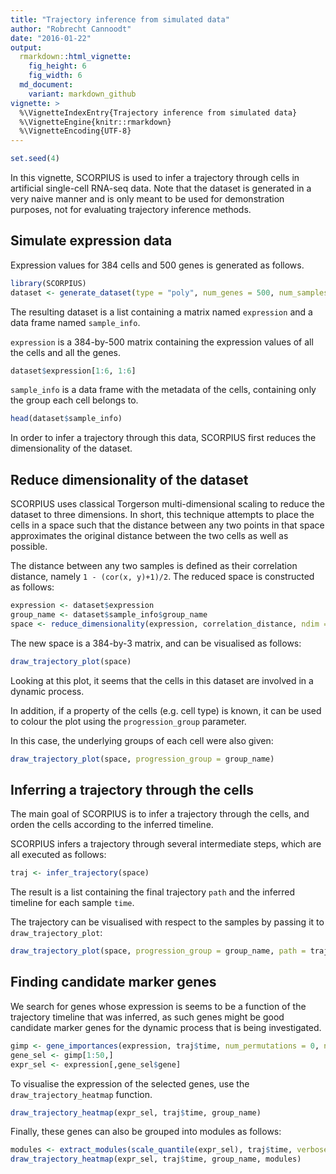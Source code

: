 ```yaml
---
title: "Trajectory inference from simulated data"
author: "Robrecht Cannoodt"
date: "2016-01-22"
output: 
  rmarkdown::html_vignette: 
    fig_height: 6
    fig_width: 6
  md_document:
    variant: markdown_github
vignette: >
  %\VignetteIndexEntry{Trajectory inference from simulated data}
  %\VignetteEngine{knitr::rmarkdown}
  %\VignetteEncoding{UTF-8}
---
```


<!-- github markdown built using 
rmarkdown::render("vignettes/simulated-data.Rmd", output_format = "html_document")
rmarkdown::render("vignettes/simulated-data.Rmd", output_format = "md_document")
-->

```r
set.seed(4)
```

In this vignette, SCORPIUS is used to infer a trajectory through cells in artificial single-cell RNA-seq data.
Note that the dataset is generated in a very naive manner and is only meant to be used for demonstration purposes, not for evaluating trajectory inference methods.


## Simulate expression data
Expression values for 384 cells and 500 genes is generated as follows.
```r
library(SCORPIUS)
dataset <- generate_dataset(type = "poly", num_genes = 500, num_samples = 384, num_groups = 4)
```

The resulting dataset is a list containing a matrix named `expression` and a data frame named `sample_info`.

`expression` is a 384-by-500 matrix containing the expression values of all the cells and all the genes.
```r
dataset$expression[1:6, 1:6]
```

`sample_info` is a data frame with the metadata of the cells, containing only the group each cell belongs to.
```r
head(dataset$sample_info)
```

In order to infer a trajectory through this data, SCORPIUS first reduces the dimensionality of the dataset.


## Reduce dimensionality of the dataset
SCORPIUS uses classical Torgerson multi-dimensional scaling to reduce the dataset to three dimensions.
In short, this technique attempts to place the cells in a space such that the distance between any
two points in that space approximates the original distance between the two cells as well as possible.

The distance between any two samples is defined as their correlation distance, namely `1 - (cor(x, y)+1)/2`. 
The reduced space is constructed as follows:
```r
expression <- dataset$expression
group_name <- dataset$sample_info$group_name
space <- reduce_dimensionality(expression, correlation_distance, ndim = 3)
```


The new space is a 384-by-3 matrix, and can be visualised as follows:
```r
draw_trajectory_plot(space)
```


Looking at this plot, it seems that the cells in this dataset are involved in a dynamic process. 

In addition, if a property of the cells (e.g. cell type) is known, it can be used to colour the plot using the `progression_group` parameter.

In this case, the underlying groups of each cell were also given:
```r
draw_trajectory_plot(space, progression_group = group_name)
```


## Inferring a trajectory through the cells
The main goal of SCORPIUS is to infer a trajectory through the cells, and orden the cells according to the inferred timeline.

SCORPIUS infers a trajectory through several intermediate steps, which are all executed as follows:
```r
traj <- infer_trajectory(space)
```


The result is a list containing the final trajectory `path` and the inferred timeline for each sample `time`.

The trajectory can be visualised with respect to the samples by passing it to `draw_trajectory_plot`:
```r
draw_trajectory_plot(space, progression_group = group_name, path = traj$path)
```


## Finding candidate marker genes
We search for genes whose expression is seems to be a function of the trajectory timeline that was inferred, 
as such genes might be good candidate marker genes for the dynamic process that is being investigated.

```r
gimp <- gene_importances(expression, traj$time, num_permutations = 0, num_threads = 8)
gene_sel <- gimp[1:50,]
expr_sel <- expression[,gene_sel$gene]
```


To visualise the expression of the selected genes, use the `draw_trajectory_heatmap` function.
```r
draw_trajectory_heatmap(expr_sel, traj$time, group_name)
```


Finally, these genes can also be grouped into modules as follows: 
```r
modules <- extract_modules(scale_quantile(expr_sel), traj$time, verbose = FALSE)
draw_trajectory_heatmap(expr_sel, traj$time, group_name, modules)
```
